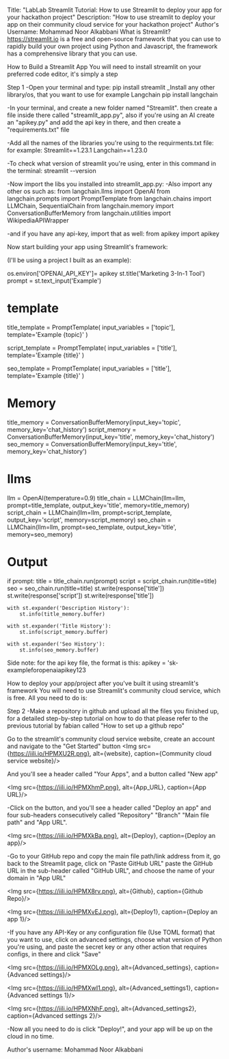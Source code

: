 Title: "LabLab Streamlit Tutorial: How to use Streamlit to deploy your app for your hackathon project"
Description: "How to use streamlit to deploy your app on their community cloud service for your hackathon project"
Author's Username: Mohammad Noor Alkabbani
What is Streamlit?
https://streamlit.io is a free and open-source framework that you can use to rapidly build your own project using Python and Javascript, the framework has a comprehensive library that you can use.

How to Build a Streamlit App
You will need to install streamlit on your preferred code editor, it's simply a step

Step 1
-Open your terminal and type:
pip install streamlit
_Install any other library/os, that you want to use
for example Langchain
pip install langchain

-In your terminal, and create a new folder named "Streamlit". then create a file inside there called "streamlit_app.py", also if you're using an AI create an "apikey.py" and add the api key in there, and then create a "requirements.txt" file

-Add all the names of the libraries you're using to the requirments.txt file:
for example:
Streamlit==1.23.1
Langchain==1.23.0

-To check what version of streamlit you're using, enter in this command in the terminal:
streamlit --version

-Now import the libs you installed into streamlit_app.py:
-Also import any other os such as:
from langchain.llms import OpenAI from langchain.prompts import PromptTemplate from langchain.chains import LLMChain, SequentialChain from langchain.memory import ConversationBufferMemory from langchain.utilities import WikipediaAPIWrapper

-and if you have any api-key, import that as well:
from apikey import apikey

Now start building your app using Streamlit's framework:

(I'll be using a project I built as an example):

os.environ['OPENAI_API_KEY']= apikey     st.title('Marketing 3-In-1 Tool')
prompt = st.text_input('Example')

# template
title_template = PromptTemplate(
    input_variables = ['topic'],
    template='Example {topic}'
)

script_template = PromptTemplate(
    input_variables = ['title'],
    template='Example {title}'
)

seo_template = PromptTemplate(
    input_variables = ['title'],
    template='Example {title}'
)

# Memory
title_memory = ConversationBufferMemory(input_key='topic', memory_key='chat_history')
script_memory = ConversationBufferMemory(input_key='title', memory_key='chat_history')
seo_memory = ConversationBufferMemory(input_key='title', memory_key='chat_history')

     
# llms
llm = OpenAI(temperature=0.9) 
title_chain = LLMChain(llm=llm, prompt=title_template,  output_key='title', memory=title_memory)
script_chain = LLMChain(llm=llm, prompt=script_template, output_key='script', memory=script_memory)
seo_chain = LLMChain(llm=llm, prompt=seo_template, output_key='title', memory=seo_memory)

# Output
if prompt:
    title = title_chain.run(prompt)
    script = script_chain.run(title=title)
    seo = seo_chain.run(title=title)
    st.write(response['title'])
    st.write(response['script'])
    st.write(response['title'])
    
    with st.expander('Description History'):
        st.info(title_memory.buffer)
        
    with st.expander('Title History'):
        st.info(script_memory.buffer)
        
    with st.expander('Seo History'):
        st.info(seo_memory.buffer)


Side note: for the api key file, the format is this:
apikey = 'sk-exampleforopenaiapikey123

How to deploy your app/project after you've built it using streamlit's framework
You will need to use Streamlit's community cloud service, which is free.
All you need to do is:

Step 2
-Make a repository in github and upload all the files you finished up,
for a detailed step-by-step tutorial on how to do that please refer to the previous tutorial by fabian called "How to set up a github repo"

Go to the streamlit's community cloud service website, create an account and navigate to the "Get Started" button
<Img src={https://iili.io/HPMXU2R.png}, alt={website}, caption={Community cloud service website}/>

And you'll see a header called "Your Apps", and a button called "New app"

<Img src={https://iili.io/HPMXhmP.png}, alt={App_URL}, caption={App URL}/>

-Click on the button, and you'll see a header called "Deploy an app"
and four sub-headers consecutively called "Repository" "Branch" "Main file path" and "App URL".

<Img src={https://iili.io/HPMXkBa.png}, alt={Deploy}, caption={Deploy an app}/>

-Go to your GitHub repo and copy the main file path/link address from it, go back to the Streamlit page, click on "Paste GitHub URL" paste the GitHub URL in the sub-header called "GitHub URL", and choose the name of your domain in "App URL"

<Img src={https://iili.io/HPMX8rv.png}, alt={Github}, caption={Github Repo}/>

<Img src={https://iili.io/HPMXvEJ.png}, alt={Deploy1}, caption={Deploy an app 1}/>

-If you have any API-Key or any configuration file (Use TOML format) that you want to use, click on advanced settings, choose what version of Python you're using, and paste the secret key or any other action that requires configs, in there and click "Save"

<Img src={https://iili.io/HPMXOLg.png}, alt={Advanced_settings}, caption={Advanced settings}/>

<Img src={https://iili.io/HPMXwI1.png}, alt={Advanced_settings1}, caption={Advanced settings 1}/>

<Img src={https://iili.io/HPMXNhF.png}, alt={Advanced_settings2}, caption={Advanced settings 2}/>

-Now all you need to do is click "Deploy!", and your app will be up on the cloud in no time.

Author's username: Mohammad Noor Alkabbani

